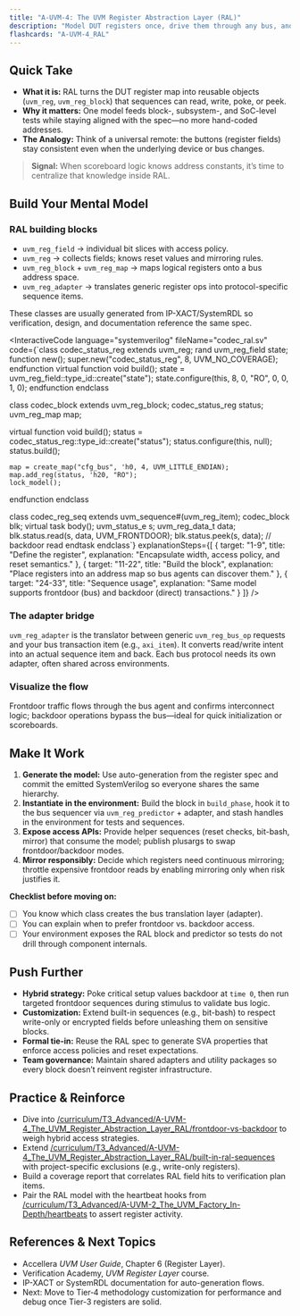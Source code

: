 ```yaml
---
title: "A-UVM-4: The UVM Register Abstraction Layer (RAL)"
description: "Model DUT registers once, drive them through any bus, and balance frontdoor/backdoor access for realistic yet fast verification."
flashcards: "A-UVM-4_RAL"
---
```



## Quick Take
- **What it is:** RAL turns the DUT register map into reusable objects (`uvm_reg`, `uvm_reg_block`) that sequences can read, write, poke, or peek.
- **Why it matters:** One model feeds block-, subsystem-, and SoC-level tests while staying aligned with the spec—no more hand-coded addresses.
- **The Analogy:** Think of a universal remote: the buttons (register fields) stay consistent even when the underlying device or bus changes.

> **Signal:** When scoreboard logic knows address constants, it’s time to centralize that knowledge inside RAL.

## Build Your Mental Model
### RAL building blocks
- `uvm_reg_field` → individual bit slices with access policy.
- `uvm_reg` → collects fields; knows reset values and mirroring rules.
- `uvm_reg_block` + `uvm_reg_map` → maps logical registers onto a bus address space.
- `uvm_reg_adapter` → translates generic register ops into protocol-specific sequence items.

These classes are usually generated from IP-XACT/SystemRDL so verification, design, and documentation reference the same spec.

<InteractiveCode
  language="systemverilog"
  fileName="codec_ral.sv"
  code={`class codec_status_reg extends uvm_reg;
  rand uvm_reg_field state;
  function new(); super.new("codec_status_reg", 8, UVM_NO_COVERAGE); endfunction
  virtual function void build();
    state = uvm_reg_field::type_id::create("state");
    state.configure(this, 8, 0, "RO", 0, 0, 1, 0);
  endfunction
endclass

class codec_block extends uvm_reg_block;
  codec_status_reg status;
  uvm_reg_map map;

  virtual function void build();
    status = codec_status_reg::type_id::create("status");
    status.configure(this, null);
    status.build();

    map = create_map("cfg_bus", 'h0, 4, UVM_LITTLE_ENDIAN);
    map.add_reg(status, 'h20, "RO");
    lock_model();
  endfunction
endclass

class codec_reg_seq extends uvm_sequence#(uvm_reg_item);
  codec_block blk;
  virtual task body();
    uvm_status_e s;
    uvm_reg_data_t data;
    blk.status.read(s, data, UVM_FRONTDOOR);
    blk.status.peek(s, data); // backdoor read
  endtask
endclass`}
  explanationSteps={[
    { target: "1-9", title: "Define the register", explanation: "Encapsulate width, access policy, and reset semantics." },
    { target: "11-22", title: "Build the block", explanation: "Place registers into an address map so bus agents can discover them." },
    { target: "24-33", title: "Sequence usage", explanation: "Same model supports frontdoor (bus) and backdoor (direct) transactions." }
  ]}
/>

### The adapter bridge
`uvm_reg_adapter` is the translator between generic `uvm_reg_bus_op` requests and your bus transaction item (e.g., `axi_item`). It converts read/write intent into an actual sequence item and back. Each bus protocol needs its own adapter, often shared across environments.

### Visualize the flow
<UvmTestbenchVisualizer />

Frontdoor traffic flows through the bus agent and confirms interconnect logic; backdoor operations bypass the bus—ideal for quick initialization or scoreboards.

## Make It Work
1. **Generate the model:** Use auto-generation from the register spec and commit the emitted SystemVerilog so everyone shares the same hierarchy.
2. **Instantiate in the environment:** Build the block in `build_phase`, hook it to the bus sequencer via `uvm_reg_predictor` + adapter, and stash handles in the environment for tests and sequences.
3. **Expose access APIs:** Provide helper sequences (reset checks, bit-bash, mirror) that consume the model; publish plusargs to swap frontdoor/backdoor modes.
4. **Mirror responsibly:** Decide which registers need continuous mirroring; throttle expensive frontdoor reads by enabling mirroring only when risk justifies it.

**Checklist before moving on:**
- [ ] You know which class creates the bus translation layer (adapter).
- [ ] You can explain when to prefer frontdoor vs. backdoor access.
- [ ] Your environment exposes the RAL block and predictor so tests do not drill through component internals.

## Push Further
- **Hybrid strategy:** Poke critical setup values backdoor at `time 0`, then run targeted frontdoor sequences during stimulus to validate bus logic.
- **Customization:** Extend built-in sequences (e.g., bit-bash) to respect write-only or encrypted fields before unleashing them on sensitive blocks.
- **Formal tie-in:** Reuse the RAL spec to generate SVA properties that enforce access policies and reset expectations.
- **Team governance:** Maintain shared adapters and utility packages so every block doesn’t reinvent register infrastructure.

## Practice & Reinforce
- Dive into [/curriculum/T3_Advanced/A-UVM-4_The_UVM_Register_Abstraction_Layer_RAL/frontdoor-vs-backdoor](./frontdoor-vs-backdoor) to weigh hybrid access strategies.
- Extend [/curriculum/T3_Advanced/A-UVM-4_The_UVM_Register_Abstraction_Layer_RAL/built-in-ral-sequences](./built-in-ral-sequences) with project-specific exclusions (e.g., write-only registers).
- Build a coverage report that correlates RAL field hits to verification plan items.
- Pair the RAL model with the heartbeat hooks from [/curriculum/T3_Advanced/A-UVM-2_The_UVM_Factory_In-Depth/heartbeats](../A-UVM-2_The_UVM_Factory_In-Depth/heartbeats) to assert register activity.

## References & Next Topics
- Accellera *UVM User Guide*, Chapter 6 (Register Layer).
- Verification Academy, *UVM Register Layer* course.
- IP-XACT or SystemRDL documentation for auto-generation flows.
- Next: Move to Tier‑4 methodology customization for performance and debug once Tier-3 registers are solid.
